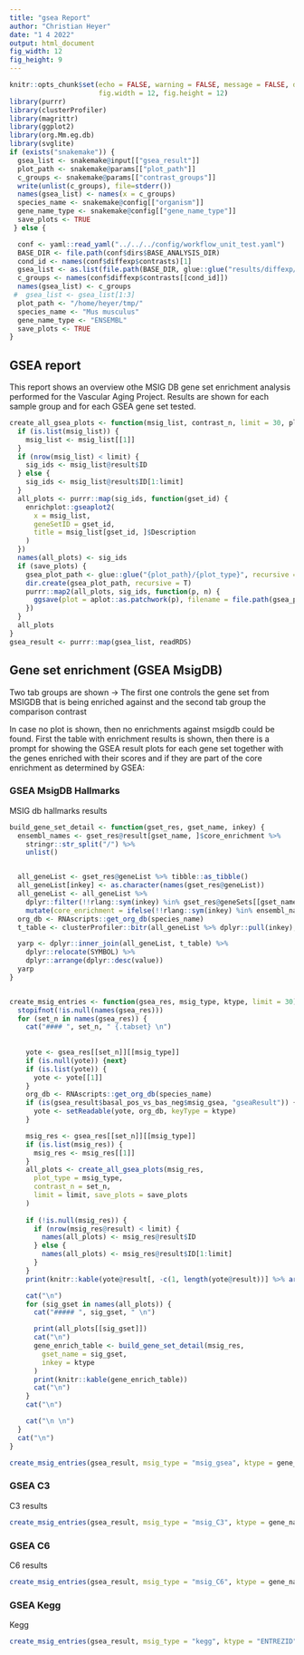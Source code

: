 ```yaml
---
title: "gsea Report"
author: "Christian Heyer"
date: "1 4 2022"
output: html_document
fig_width: 12
fig_height: 9
---
```


```r
knitr::opts_chunk$set(echo = FALSE, warning = FALSE, message = FALSE, dev = "png", 
                      fig.width = 12, fig.height = 12)
library(purrr)
library(clusterProfiler)
library(magrittr)
library(ggplot2)
library(org.Mm.eg.db)
library(svglite)
if (exists("snakemake")) {
  gsea_list <- snakemake@input[["gsea_result"]]
  plot_path <- snakemake@params[["plot_path"]]
  c_groups <- snakemake@params[["contrast_groups"]]
  write(unlist(c_groups), file=stderr())
  names(gsea_list) <- names(x = c_groups)
  species_name <- snakemake@config[["organism"]]
  gene_name_type <- snakemake@config[["gene_name_type"]]
  save_plots <- TRUE
 } else {

  conf <- yaml::read_yaml("../../../config/workflow_unit_test.yaml")
  BASE_DIR <- file.path(conf$dirs$BASE_ANALYSIS_DIR)
  cond_id <- names(conf$diffexp$contrasts)[1]
  gsea_list <- as.list(file.path(BASE_DIR, glue::glue("results/diffexp/{cond_id}/{names(conf$diffexp$contrasts[[cond_id]])}.gseares.RDS")))
  c_groups <- names(conf$diffexp$contrasts[[cond_id]])
  names(gsea_list) <- c_groups
 #  gsea_list <- gsea_list[1:3]
  plot_path <- "/home/heyer/tmp/"
  species_name <- "Mus musculus"
  gene_name_type <- "ENSEMBL"
  save_plots <- TRUE
}
```

## GSEA report

This report shows an overview othe MSIG DB gene set enrichment analysis performed 
for the Vascular Aging Project. Results are shown for each sample group and for each
GSEA gene set tested. 

```r

create_all_gsea_plots <- function(msig_list, contrast_n, limit = 30, plot_type, save_plots = F) {
  if (is.list(msig_list)) {
    msig_list <- msig_list[[1]]
  }
  if (nrow(msig_list) < limit) {
    sig_ids <- msig_list@result$ID
  } else {
    sig_ids <- msig_list@result$ID[1:limit]
  }
  all_plots <- purrr::map(sig_ids, function(gset_id) {
    enrichplot::gseaplot2(
      x = msig_list,
      geneSetID = gset_id,
      title = msig_list[gset_id, ]$Description
    )
  })
  names(all_plots) <- sig_ids
  if (save_plots) {
    gsea_plot_path <- glue::glue("{plot_path}/{plot_type}", recursive = T)
    dir.create(gsea_plot_path, recursive = T)
    purrr::map2(all_plots, sig_ids, function(p, n) {
      ggsave(plot = aplot::as.patchwork(p), filename = file.path(gsea_plot_path,paste0( n, "_gseaplot.svgz")),device = svglite)
    })
  }
  all_plots
}
gsea_result <- purrr::map(gsea_list, readRDS)
```


## Gene set enrichment (GSEA MsigDB) {.tabset}


Two tab groups are shown -> The first one controls the gene set from MSIGDB that is being
enriched against and the second tab group the comparison contrast

In case no plot is shown, then no enrichments against msigdb could be found. 
First the table with enrichment results is shown, then there is a prompt for
showing the GSEA result plots for each gene set together with the genes enriched
with their scores and if they are part of the core enrichment as determined by
GSEA: 

### GSEA MsigDB Hallmarks {.tabset}


MSIG db hallmarks results

```r
build_gene_set_detail <- function(gset_res, gset_name, inkey) {
  ensembl_names <- gset_res@result[gset_name, ]$core_enrichment %>%
    stringr::str_split("/") %>%
    unlist()


  all_geneList <- gset_res@geneList %>% tibble::as_tibble()
  all_geneList[inkey] <- as.character(names(gset_res@geneList))
  all_geneList <- all_geneList %>%
    dplyr::filter(!!rlang::sym(inkey) %in% gset_res@geneSets[[gset_name]]) %>%
    mutate(core_enrichment = ifelse(!!rlang::sym(inkey) %in% ensembl_names, "YES", "NO"))
  org_db <- RNAscripts::get_org_db(species_name)
  t_table <- clusterProfiler::bitr(all_geneList %>% dplyr::pull(inkey), inkey, "SYMBOL", OrgDb = org_db )

  yarp <- dplyr::inner_join(all_geneList, t_table) %>%
    dplyr::relocate(SYMBOL) %>%
    dplyr::arrange(dplyr::desc(value))
  yarp
}


create_msig_entries <- function(gsea_res, msig_type, ktype, limit = 30) {
  stopifnot(!is.null(names(gsea_res)))
  for (set_n in names(gsea_res)) {
    cat("#### ", set_n, " {.tabset} \n")
    
    
    yote <- gsea_res[[set_n]][[msig_type]]
    if (is.null(yote)) {next}
    if (is.list(yote)) {
      yote <- yote[[1]]
    }
    org_db <- RNAscripts::get_org_db(species_name)
    if (is(gsea_result$basal_pos_vs_bas_neg$msig_gsea, "gseaResult")) {
      yote <- setReadable(yote, org_db, keyType = ktype)
    }

    msig_res <- gsea_res[[set_n]][[msig_type]]
    if (is.list(msig_res)) {
      msig_res <- msig_res[[1]]
    }
    all_plots <- create_all_gsea_plots(msig_res,
      plot_type = msig_type,
      contrast_n = set_n,
      limit = limit, save_plots = save_plots
    )
    
    if (!is.null(msig_res)) {
      if (nrow(msig_res@result) < limit) {
        names(all_plots) <- msig_res@result$ID
      } else {
        names(all_plots) <- msig_res@result$ID[1:limit]
      }
    }
    print(knitr::kable(yote@result[, -c(1, length(yote@result))] %>% arrange(desc(NES))))

    cat("\n")
    for (sig_gset in names(all_plots)) {
      cat("##### ", sig_gset, " \n")

      print(all_plots[[sig_gset]])
      cat("\n")
      gene_enrich_table <- build_gene_set_detail(msig_res,
        gset_name = sig_gset,
        inkey = ktype
      )
      print(knitr::kable(gene_enrich_table))
      cat("\n")
    }
    cat("\n")

    cat("\n \n")
  }
  cat("\n")
}

create_msig_entries(gsea_result, msig_type = "msig_gsea", ktype = gene_name_type, limit = 2)
```


### GSEA C3 {.tabset}

C3 results 

```r
create_msig_entries(gsea_result, msig_type = "msig_C3", ktype = gene_name_type)
```


### GSEA C6 {.tabset}


C6 results 

```r
create_msig_entries(gsea_result, msig_type = "msig_C6", ktype = gene_name_type)
```


### GSEA Kegg {.tabset}

Kegg

```r
create_msig_entries(gsea_result, msig_type = "kegg", ktype = "ENTREZID")
```

